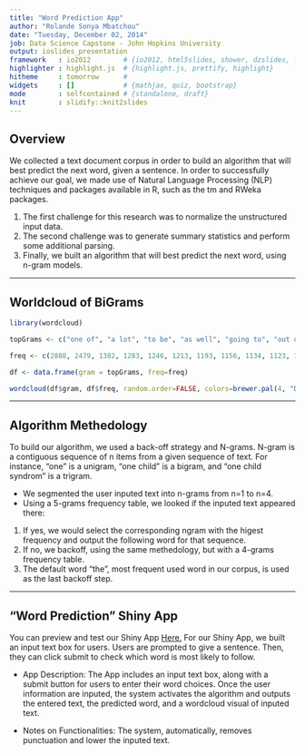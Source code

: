 ```yaml
---
title: "Word Prediction App"
author: "Rolande Sonya Mbatchou"
date: "Tuesday, December 02, 2014"
job: Data Science Capstone - John Hopkins University
output: ioslides_presentation
framework   : io2012        # {io2012, html5slides, shower, dzslides, ...}
highlighter : highlight.js  # {highlight.js, prettify, highlight}
hitheme     : tomorrow      # 
widgets     : []            # {mathjax, quiz, bootstrap}
mode        : selfcontained # {standalone, draft}
knit        : slidify::knit2slides
---
```


## Overview

We collected a text document corpus in order to build an algorithm that will best predict the next word, given a sentence. In order to successfully achieve our goal, we made use of Natural Language Processing (NLP) techniques and packages available in R, such as the tm and RWeka packages. 

1. The first challenge for this research was to normalize the unstructured input data. 
2. The second challenge was to generate summary statistics and perform some additional parsing. 
3. Finally, we built an algorithm that will best predict the next word, using n-gram models.

--- 

## Worldcloud of BiGrams

```r
library(wordcloud)

topGrams <- c("one of", "a lot", "to be", "as well", "going to", "out of", "the end", "some of", "it was", "be able", "i want", "part of", "thanks for", "the rest", "a couple", "i have", "the fact", "the first", "this is", "i have")

freq <- c(2888, 2479, 1382, 1283, 1246, 1213, 1193, 1156, 1134, 1123, 1116, 1016, 1016, 921, 872, 861, 855, 849, 827, 814)

df <- data.frame(gram = topGrams, freq=freq)
```

```r
wordcloud(df$gram, df$freq, random.order=FALSE, colors=brewer.pal(4, "Dark2"), max.words = 100, rot.per= 0.35, scale=c(8,.3)) 
```

--- 

## Algorithm Methedology

To build our algorithm, we used a back-off strategy and N-grams. N-gram is a contiguous sequence of n items from a given sequence of text. For instance, "one" is a unigram, "one child" is a bigram, and "one child syndrom" is a trigram.

- We segmented the user inputed text into n-grams from n=1 to n=4. 
- Using a 5-grams frequency table, we looked if the inputed text appeared there:

1. If yes, we would select the corresponding ngram with the higest frequency and output the following word for that sequence. 
2. If no, we backoff, using the same methedology, but with a 4-grams frequency table.
3. The default word "the", most frequent used word in our corpus, is used as the last backoff step. 

--- 

## "Word Prediction" Shiny App

You can preview and test our Shiny App [Here.](https://rmbatcho1.shinyapps.io/shinyapp/)
For our Shiny App, we built an input text box for users. Users are prompted to give a sentence. Then, they can click submit to check which word is most likely to follow.

- App Description: The App includes an input text box, along with a submit button for users to enter their word choices. Once the user information are inputed, the system activates the algorithm and outputs the entered text, the predicted word, and a wordcloud visual of inputed text.

- Notes on Functionalities: The system, automatically, removes punctuation and lower the inputed text.
